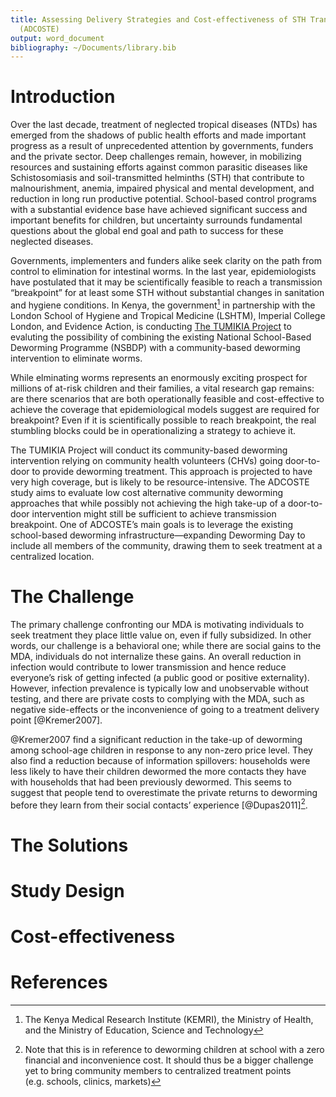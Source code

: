 ```yaml
---
title: Assessing Delivery Strategies and Cost-effectiveness of STH Transmission Elimination
  (ADCOSTE)
output: word_document
bibliography: ~/Documents/library.bib
---
```


# Introduction

Over the last decade, treatment of neglected tropical diseases (NTDs) has emerged from the shadows of public health efforts and made important progress as a result of unprecedented attention by governments, funders and the private sector. Deep challenges remain, however, in mobilizing resources and sustaining efforts against common parasitic diseases like Schistosomiasis and soil-transmitted helminths (STH) that contribute to malnourishment, anemia, impaired physical and mental development, and reduction in long run productive potential. School-based control programs with a substantial evidence base have achieved significant success and important benefits for children, but uncertainty surrounds fundamental questions about the global end goal and path to success for these neglected diseases.

Governments, implementers and funders alike seek clarity on the path from control to elimination for intestinal worms. In the last year, epidemiologists have postulated that it may be scientifically feasible to reach a transmission “breakpoint” for at least some STH without substantial changes in sanitation and hygiene conditions. In Kenya, the government^[The Kenya Medical Research Institute (KEMRI), the Ministry of Health, and the Ministry of Education, Science and Technology] in partnership with the London School of Hygiene and Tropical Medicine (LSHTM), Imperial College London, and Evidence Action, is conducting [The TUMIKIA Project](http://www.thiswormyworld.org/tumikia-project) to evaluting the possibility of combining the existing National School-Based Deworming Programme (NSBDP) with a community-based deworming intervention to eliminate worms. 

While elminating worms represents an enormously exciting prospect for millions of at-risk children and their families, a vital research gap remains: are there scenarios that are both operationally feasible and cost-effective to achieve the coverage that epidemiological models suggest are required for breakpoint? Even if it is scientifically possible to reach breakpoint, the real stumbling blocks could be in operationalizing a strategy to achieve it. 

The TUMIKIA Project will conduct its community-based deworming intervention relying on community health volunteers (CHVs) going door-to-door to provide deworming treatment. This approach is projected to have very high coverage, but is likely to be resource-intensive. The ADCOSTE study aims to evaluate low cost alternative community deworming approaches that while possibly not achieving the high take-up of a door-to-door intervention might still be sufficient to achieve transmission breakpoint. One of ADCOSTE's main goals is to leverage the existing school-based deworming infrastructure---expanding Deworming Day to include all members of the community, drawing them to seek treatment at a centralized location.

# The Challenge 

The primary challenge confronting our MDA is motivating individuals to seek treatment they place little value on, even if fully subsidized. In other words, our challenge is a behavioral one; while there are social gains to the MDA, individuals do not internalize these gains. An overall reduction in infection would contribute to lower transmission and hence reduce everyone’s risk of getting infected (a public good or positive externality). However, infection prevalence is typically low and unobservable without testing, and there are private costs to complying with the MDA, such as negative side-effects or the inconvenience of going to a treatment delivery point [@Kremer2007].
 
@Kremer2007 find a significant reduction in the take-up of deworming among school-age children in response to any non-zero price level. They also find a reduction because of information spillovers: households were less likely to have their children dewormed the more contacts they have with households that had been previously dewormed. This seems to suggest that people tend to overestimate the private returns to deworming before they learn from their social contacts’ experience [@Dupas2011]^[Note that this is in reference to deworming children at school with a zero financial and inconvenience cost. It should thus be a bigger challenge yet to bring community members to centralized treatment points (e.g. schools, clinics, markets)]. 

# The Solutions

# Study Design

# Cost-effectiveness

# References